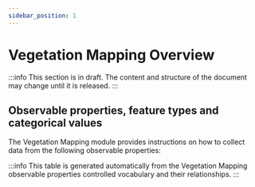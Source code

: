 ```yaml
---
sidebar_position: 1
---
```



# Vegetation Mapping Overview

:::info
This section is in draft. The content and structure of the document may change until it is released.
:::

## Observable properties, feature types and categorical values

The Vegetation Mapping module provides instructions on how to collect data from the following observable properties:

<OverviewTable moduleOpCollectionUri="https://linked.data.gov.au/def/nrm/2089561b-5b49-472a-812f-3de661505ccb" />

:::info
This table is generated automatically from the Vegetation Mapping observable properties controlled vocabulary and their relationships.
:::
